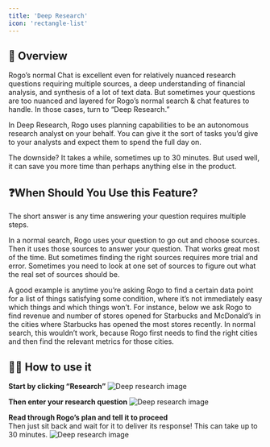 ```yaml
---
title: 'Deep Research'
icon: 'rectangle-list'
---
```


## 🤖 Overview
Rogo’s normal Chat is excellent even for relatively nuanced research questions requiring multiple sources, a deep understanding of financial analysis, and synthesis of a lot of text data. But sometimes your questions are too nuanced and layered for Rogo’s normal search & chat features to handle. In those cases, turn to “Deep Research.”

In Deep Research, Rogo uses planning capabilities to be an autonomous research analyst on your behalf. You can give it the sort of tasks you’d give to your analysts and expect them to spend the full day on.

The downside? It takes a while, sometimes up to 30 minutes. But used well, it can save you more time than perhaps anything else in the product.

## ❓When Should You Use this Feature?
The short answer is any time answering your question requires multiple steps.

In a normal search, Rogo uses your question to go out and choose sources. Then it uses those sources to answer your question. That works great most of the time. But sometimes finding the right sources requires more trial and error. Sometimes you need to look at one set of sources to figure out what the real set of sources should be.

A good example is anytime you’re asking Rogo to find a certain data point for a list of things satisfying some condition, where it’s not immediately easy which things and which things won’t. For instance, below we ask Rogo to find revenue and number of stores opened for Starbucks and McDonald’s in the cities where Starbucks has opened the most stores recently. In normal search, this wouldn’t work, because Rogo first needs to find the right cities and then find the relevant metrics for those cities.

## 🧑‍🔬 How to use it

**Start by clicking “Research”**
<img
	className="block dark:hidden"
	src="/images/deep-research-1.png"
	alt="Deep research image"
/>

**Then enter your research question**
<img
	className="block dark:hidden"
	src="/images/deep-research-2.png"
	alt="Deep research image"
/>

**Read through Rogo’s plan and tell it to proceed** <br />
Then just sit back and wait for it to deliver its response! This can take up to 30 minutes.
<img
	className="block dark:hidden"
	src="/images/deep-research-3.png"
	alt="Deep research image"
/>